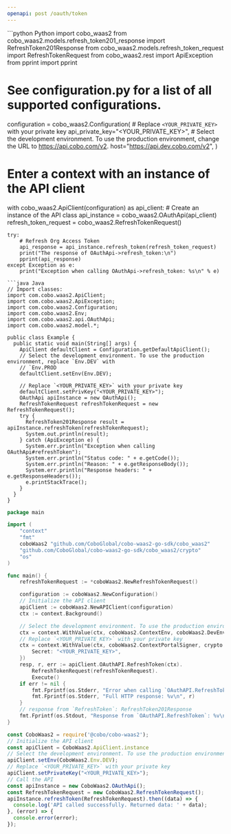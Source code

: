 ```yaml
---
openapi: post /oauth/token
---
```


<RequestExample>
```python Python
import cobo_waas2
from cobo_waas2.models.refresh_token201_response import RefreshToken201Response
from cobo_waas2.models.refresh_token_request import RefreshTokenRequest
from cobo_waas2.rest import ApiException
from pprint import pprint

# See configuration.py for a list of all supported configurations.
configuration = cobo_waas2.Configuration(
    # Replace `<YOUR_PRIVATE_KEY>` with your private key
    api_private_key="<YOUR_PRIVATE_KEY>",
    # Select the development environment. To use the production environment, change the URL to https://api.cobo.com/v2.
    host="https://api.dev.cobo.com/v2",
)
# Enter a context with an instance of the API client
with cobo_waas2.ApiClient(configuration) as api_client:
    # Create an instance of the API class
    api_instance = cobo_waas2.OAuthApi(api_client)
    refresh_token_request = cobo_waas2.RefreshTokenRequest()

    try:
        # Refresh Org Access Token
        api_response = api_instance.refresh_token(refresh_token_request)
        print("The response of OAuthApi->refresh_token:\n")
        pprint(api_response)
    except Exception as e:
        print("Exception when calling OAuthApi->refresh_token: %s\n" % e)

```
```java Java
// Import classes:
import com.cobo.waas2.ApiClient;
import com.cobo.waas2.ApiException;
import com.cobo.waas2.Configuration;
import com.cobo.waas2.Env;
import com.cobo.waas2.api.OAuthApi;
import com.cobo.waas2.model.*;

public class Example {
  public static void main(String[] args) {
    ApiClient defaultClient = Configuration.getDefaultApiClient();
    // Select the development environment. To use the production environment, replace `Env.DEV` with
    // `Env.PROD
    defaultClient.setEnv(Env.DEV);

    // Replace `<YOUR_PRIVATE_KEY>` with your private key
    defaultClient.setPrivKey("<YOUR_PRIVATE_KEY>");
    OAuthApi apiInstance = new OAuthApi();
    RefreshTokenRequest refreshTokenRequest = new RefreshTokenRequest();
    try {
      RefreshToken201Response result = apiInstance.refreshToken(refreshTokenRequest);
      System.out.println(result);
    } catch (ApiException e) {
      System.err.println("Exception when calling OAuthApi#refreshToken");
      System.err.println("Status code: " + e.getCode());
      System.err.println("Reason: " + e.getResponseBody());
      System.err.println("Response headers: " + e.getResponseHeaders());
      e.printStackTrace();
    }
  }
}

```
```go Go
package main

import (
	"context"
	"fmt"
	coboWaas2 "github.com/CoboGlobal/cobo-waas2-go-sdk/cobo_waas2"
	"github.com/CoboGlobal/cobo-waas2-go-sdk/cobo_waas2/crypto"
	"os"
)

func main() {
	refreshTokenRequest := *coboWaas2.NewRefreshTokenRequest()

	configuration := coboWaas2.NewConfiguration()
	// Initialize the API client
	apiClient := coboWaas2.NewAPIClient(configuration)
	ctx := context.Background()

	// Select the development environment. To use the production environment, replace coboWaas2.DevEnv with coboWaas2.ProdEnv
	ctx = context.WithValue(ctx, coboWaas2.ContextEnv, coboWaas2.DevEnv)
	// Replace `<YOUR_PRIVATE_KEY>` with your private key
	ctx = context.WithValue(ctx, coboWaas2.ContextPortalSigner, crypto.Ed25519Signer{
		Secret: "<YOUR_PRIVATE_KEY>",
	})
	resp, r, err := apiClient.OAuthAPI.RefreshToken(ctx).
		RefreshTokenRequest(refreshTokenRequest).
		Execute()
	if err != nil {
		fmt.Fprintf(os.Stderr, "Error when calling `OAuthAPI.RefreshToken``: %v\n", err)
		fmt.Fprintf(os.Stderr, "Full HTTP response: %v\n", r)
	}
	// response from `RefreshToken`: RefreshToken201Response
	fmt.Fprintf(os.Stdout, "Response from `OAuthAPI.RefreshToken`: %v\n", resp)
}

```
```javascript JavaScript
const CoboWaas2 = require('@cobo/cobo-waas2');
// Initialize the API client
const apiClient = CoboWaas2.ApiClient.instance
// Select the development environment. To use the production environment, replace `Env.DEV` with `Env.PROD`
apiClient.setEnv(CoboWaas2.Env.DEV);
// Replace `<YOUR_PRIVATE_KEY>` with your private key
apiClient.setPrivateKey("<YOUR_PRIVATE_KEY>");
// Call the API
const apiInstance = new CoboWaas2.OAuthApi();
const RefreshTokenRequest = new CoboWaas2.RefreshTokenRequest();
apiInstance.refreshToken(RefreshTokenRequest).then((data) => {
  console.log('API called successfully. Returned data: ' + data);
}, (error) => {
  console.error(error);
});
```
</RequestExample>
